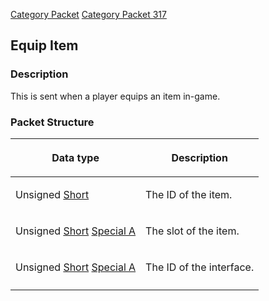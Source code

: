 [[Category Packet]]
[[Category Packet 317]]
{{packet|name=Equip item|description=Sent when a player equips an item.|opcode=41|type=Fixed|length=6|revision=317}}
== Equip Item ==

=== Description ===

This is sent when a player equips an item in-game.

=== Packet Structure ===

{| border=2
! Data type
! Description
|-
| Unsigned [[Data Types#Standard data types|Short]]
| The ID of the item.
|-
| Unsigned [[Data Types#Standard data types|Short]] [[Data Types#Non Standard Data Types|Special A]]
| The slot of the item.
|-
| Unsigned [[Data Types#Standard data types|Short]] [[Data Types#Non Standard Data Types|Special A]]
| The ID of the interface.
|-
|}